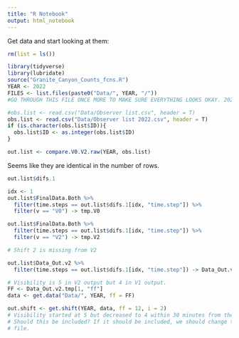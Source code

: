 ```yaml
---
title: "R Notebook"
output: html_notebook
---
```



Get data and start looking at them:

```r
rm(list = ls())

library(tidyverse)
library(lubridate)
source("Granite_Canyon_Counts_fcns.R")
YEAR <- 2022
FILES <- list.files(paste0("Data/", YEAR, "/"))
#GO THROUGH THIS FILE ONCE MORE TO MAKE SURE EVERYTHING LOOKS OKAY. 2022-03-21

#obs.list <- read.csv("Data/Observer list.csv", header = T) 
obs.list <- read.csv("Data/Observer list 2022.csv", header = T) 
if (is.character(obs.list$ID)){
  obs.list$ID <- as.integer(obs.list$ID)
}

out.list <- compare.V0.V2.raw(YEAR, obs.list)

```


Seems like they are identical in the number of rows. 

```r
out.list$difs.1
```


```r
idx <- 1
out.list$FinalData.Both %>% 
  filter(time.steps == out.list$difs.1[idx, "time.step"]) %>% 
  filter(v == "V0") -> tmp.V0

out.list$FinalData.Both %>% 
  filter(time.steps == out.list$difs.1[idx, "time.step"]) %>% 
  filter(v == "V2") -> tmp.V2

# Shift 2 is missing from V2

out.list$Data_Out.v2 %>% 
  filter(time.steps == out.list$difs.1[idx, "time.step"]) -> Data_Out.v2.tmp

# Visibility is 5 in V2 output but 4 in V1 output.
FF <- Data_Out.v2.tmp[1, "ff"]
data <- get.data("Data/", YEAR, ff = FF)

out.shift <- get.shift(YEAR, data, ff = 12, i = 2)
# Visibility started at 5 but decreased to 4 within 30 minutes from the beginning
# Should this be included? If it should be included, we should change the data
# file. 
```

